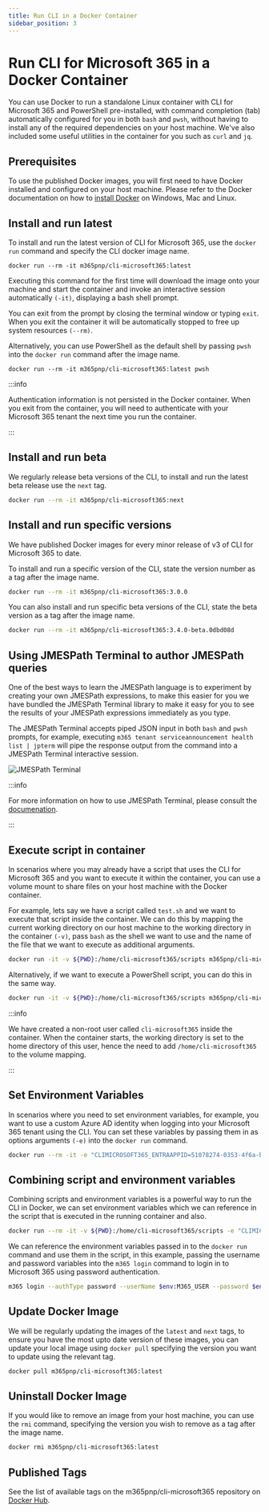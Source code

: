 ```yaml
---
title: Run CLI in a Docker Container
sidebar_position: 3
---
```


# Run CLI for Microsoft 365 in a Docker Container

You can use Docker to run a standalone Linux container with CLI for Microsoft 365 and PowerShell pre-installed, with command completion (tab) automatically configured for you in both `bash` and `pwsh`, without having to install any of the required dependencies on your host machine. We've also included some useful utilities in the container for you such as `curl` and `jq`.

## Prerequisites

To use the published Docker images, you will first need to have Docker installed and configured on your host machine. Please refer to the Docker documentation on how to [install Docker](https://docs.docker.com/get-docker/) on Windows, Mac and Linux.

## Install and run latest

To install and run the latest version of CLI for Microsoft 365, use the `docker run` command and specify the CLI docker image name.

```
docker run --rm -it m365pnp/cli-microsoft365:latest
```

Executing this command for the first time will download the image onto your machine and start the container and invoke an interactive session automatically `(-it)`, displaying a bash shell prompt.

You can exit from the prompt by closing the terminal window or typing `exit`. When you exit the container it will be automatically stopped to free up system resources `(--rm)`.


Alternatively, you can use PowerShell as the default shell by passing `pwsh` into the `docker run` command after the image name.

```
docker run --rm -it m365pnp/cli-microsoft365:latest pwsh
```

:::info

Authentication information is not persisted in the Docker container. When you exit from the container, you will need to authenticate with your Microsoft 365 tenant the next time you run the container.

:::

## Install and run beta

We regularly release beta versions of the CLI, to install and run the latest beta release use the `next` tag.

```sh
docker run --rm -it m365pnp/cli-microsoft365:next
```

## Install and run specific versions

We have published Docker images for every minor release of v3 of CLI for Microsoft 365 to date. 

To install and run a specific version of the CLI, state the version number as a tag after the image name.

```sh
docker run --rm -it m365pnp/cli-microsoft365:3.0.0
```

You can also install and run specific beta versions of the CLI, state the beta version as a tag after the image name.

```sh
docker run --rm -it m365pnp/cli-microsoft365:3.4.0-beta.0dbd08d
```

## Using JMESPath Terminal to author JMESPath queries

One of the best ways to learn the JMESPath language is to experiment by creating your own JMESPath expressions, to make this easier for you we have bundled the JMESPath Terminal library to make it easy for you to see the results of your JMESPath expressions immediately as you type.

The JMESPath Terminal accepts piped JSON input in both `bash` and `pwsh` prompts, for example, executing `m365 tenant serviceannouncement health list | jpterm` will pipe the response output from the command into a JMESPath Terminal interactive session.

![JMESPath Terminal](../images/run-cli-in-docker-container/jpterm-example.png)

:::info

For more information on how to use JMESPath Terminal, please consult the [documenation](https://github.com/jmespath/jmespath.terminal).

:::

## Execute script in container

In scenarios where you may already have a script that uses the CLI for Microsoft 365 and you want to execute it within the container, you can use a volume mount to share files on your host machine with the Docker container.

For example, lets say we have a script called `test.sh` and we want to execute that script inside the container. We can do this by mapping the current working directory on our host machine to the working directory in the container `(-v)`, pass `bash` as the shell we want to use and the name of the file that we want to execute as additional arguments.

```sh
docker run -it -v ${PWD}:/home/cli-microsoft365/scripts m365pnp/cli-microsoft365:latest bash scripts/test.sh
```

Alternatively, if we want to execute a PowerShell script, you can do this in the same way.

```sh
docker run -it -v ${PWD}:/home/cli-microsoft365/scripts m365pnp/cli-microsoft365:latest pwsh scripts/test.ps1
```

:::info

We have created a non-root user called `cli-microsoft365` inside the container.  When the container starts, the working directory is set to the home directory of this user, hence the need to add `/home/cli-microsoft365` to the volume mapping.

:::

## Set Environment Variables

In scenarios where you need to set environment variables, for example, you want to use a custom Azure AD identity when logging into your Microsoft 365 tenant using the CLI. You can set these variables by passing them in as options arguments `(-e)` into the `docker run` command.

```sh
docker run --rm -it -e "CLIMICROSOFT365_ENTRAAPPID=51078274-0353-4f6a-b9f5-8674ab2e524c" -e "CLIMICROSOFT365_TENANT=9455bc83-d5af-4ccf-93f6-0af3f71aaf8e" m365pnp/cli-microsoft365:latest
```

## Combining script and environment variables

Combining scripts and environment variables is a powerful way to run the CLI in Docker, we can set environment variables which we can reference in the script that is executed in the running container and also.

```sh
docker run --rm -it -v ${PWD}:/home/cli-microsoft365/scripts -e "CLIMICROSOFT365_ENTRAAPPID=da049853-dd90-49df-aa21-4e0c8b646a36" -e "CLIMICROSOFT365_TENANT=e8954f17-a373-4b61-b54d-45c038fe3188" -e "M365_USER=user@contoso.com" -e "M365_PASSWORD=password" m365pnp/cli-microsoft365:next pwsh scripts/script.ps1
```

We can reference the environment variables passed in to the `docker run` command and use them in the script, in this example, passing the username and password variables into the `m365 login` command to login in to Microsoft 365 using password authentication.

```sh
m365 login --authType password --userName $env:M365_USER --password $env:M365_PASSWORD
```

## Update Docker Image

We will be regularly updating the images of the `latest` and `next` tags, to ensure you have the most upto date version of these images, you can update your local image using `docker pull` specifying the version you want to update using the relevant tag.

```sh
docker pull m365pnp/cli-microsoft365:latest
```

## Uninstall Docker Image

If you would like to remove an image from your host machine, you can use the `rmi` command, specifying the version you wish to remove as a tag after the image name.

```sh
docker rmi m365pnp/cli-microsoft365:latest
```

## Published Tags

See the list of available tags on the m365pnp/cli-microsoft365 repository on [Docker Hub](https://hub.docker.com/repository/docker/m365pnp/cli-microsoft365/).
